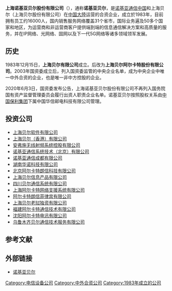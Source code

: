 {{not|诺基亚贝尔实验室}}
{{Infobox company
| name = 上海诺基亚贝尔股份有限公司
| name_en = Nokia Shanghai Bell Co., Ltd.
| logo = 上海诺基亚贝尔股份有限公司标识.png
| logo_size = 300px
| logo_caption = 
| image = 
| image_size = 
| image_caption = 
| type = [[合资企业|中外合资企业]]
| trading_name = 
| native_name = 
| native_name_lang = 
| other_name = 
| traded_as = 
| com_code = 
| ROC_UBN = 
| JPN_CN = 
| fate = 
| predecessor = 
| successor = 
| foundation = {{Start date and age|df=yes|1983}}
| defunct = 
| location = {{CHN}}
| locations = 
| area_served = 
| founder = 
| key_people = [[袁欣|袁欣]]、[[馬博策|馬博策]]
| industry = 
| products = 
| services = 
| revenue = 
| operating_income = 
| net_income = 
| aum = 
| assets = 
| equity = 
| owner = 
| num_employees = 
| num_employees_year = 
| parent = [[诺基亚|诺基亚]]、[[上海贝尔|上海贝尔]]
| divisions = 
| subsid = 
| homepage = {{URL|https://www.nokia-sbell.com/}}
| slogan = 
| capital = 
| market_value = 
| P/E_ratio = 
| earnings_per_share = 
| net_asset_value = 
| accounting_period = 
| major_shareholder = [[诺基亚|诺基亚]]（50%+1股）<br>[[保利集团|中国华信邮电科技有限公司]]（50%-1股）
| footnotes = 
}}

'''上海诺基亚贝尔股份有限公司'''（{{lang-en|Nokia Shanghai Bell Co., Ltd.}}），通称'''诺基亚贝尔'''，是[[诺基亚|诺基亚通信中国]]和上海贝尔（上海贝尔股份有限公司）在[[中国大陸|中国大陸]]运营的合资企业，成立於1983年，目前拥有员工约16000人，国内销售服务网络覆盖31个省市，国际业务遍及50多个国家和地区，为运营商和非运营商客户提供端到端的信息通信解决方案和高质量的服务，并在IP网络、光网络、固网以及下一代5G网络等诸多领域领军发展。

== 历史 ==
1983年12月15日，'''上海贝尔有限公司'''成立。后改为'''上海贝尔阿尔卡特股份有限公司'''。2003年国资委成立后，列入国资委监管的中央企业名单，成为中央企业中唯一中外合资的企业，也是唯一非中方控股的企业。

2020年6月3日，国资委发布公告，上海诺基亚贝尔股份有限公司不再列入国务院国有资产监督管理委员会履行出资人职责企业名单。诺基亚贝尔按照股权关系由[[中国保利集团|中国保利集团]]下属中国华信邮电科技有限公司管理。

== 投资公司 ==
* [[上海贝尔软件|上海贝尔软件有限公司]]
* [[上海贝尔（香港）|上海贝尔（香港）有限公司]]
* [[安弗施无线射频系统|安弗施无线射频系统控股有限公司]]
* [[诺基亚通信系统技术（北京）|诺基亚通信系统技术（北京）有限公司]]
* [[诺基亚通信成都|诺基亚通信成都有限公司]]
* [[湖南华诺科技|湖南华诺科技有限公司]]
* [[北京阿尔卡特朗信科技|北京阿尔卡特朗信科技有限公司]]
* [[上海贝尔信息产品|上海贝尔信息产品有限公司]]
* [[四川贝尔通信系统|四川贝尔通信系统有限公司]]
* [[上海阿尔卡特网络支援系统|上海阿尔卡特网络支援系统有限公司]]
* [[阿尔卡特朗信菲律宾|阿尔卡特朗信菲律宾有限公司]]
* [[上海贝尔老挝独资|上海贝尔老挝独资有限公司]]
* [[福建阿尔卡特通信技术|福建阿尔卡特通信技术有限公司]]
* [[沈阳阿尔卡特电讯|沈阳阿尔卡特电讯有限公司]]
* [[乌鲁木齐贝尔通信技术服务|乌鲁木齐贝尔通信技术服务有限公司]]

== 参考文献 ==
{{Reflist}}

== 外部链接 ==
* {{zh-cn}}[https://www.nokia-sbell.com/ 诺基亚贝尔]{{Wayback|url=https://www.nokia-sbell.com/ |date=20180304173516 }}

[[Category:电信设备公司|Category:电信设备公司]]
[[Category:中外合资公司|Category:中外合资公司]]
[[Category:1983年成立的公司|Category:1983年成立的公司]]